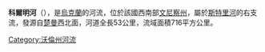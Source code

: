 '''科爾明河'''（{{lang-uk|Кормин}}），是[[烏克蘭|烏克蘭]]的河流，位於該國西南部[[文尼察州|文尼察州]]，屬於[[斯特里河|斯特里河]]的右支流，發源自[[楚曼_(沃倫州)|楚曼]]西北面，河道全長53公里，流域面積716平方公里。

{{DEFAULTSORT:Кормин}}
[[Category:沃倫州河流|Category:沃倫州河流]]


{{Ukraine-river-stub}}